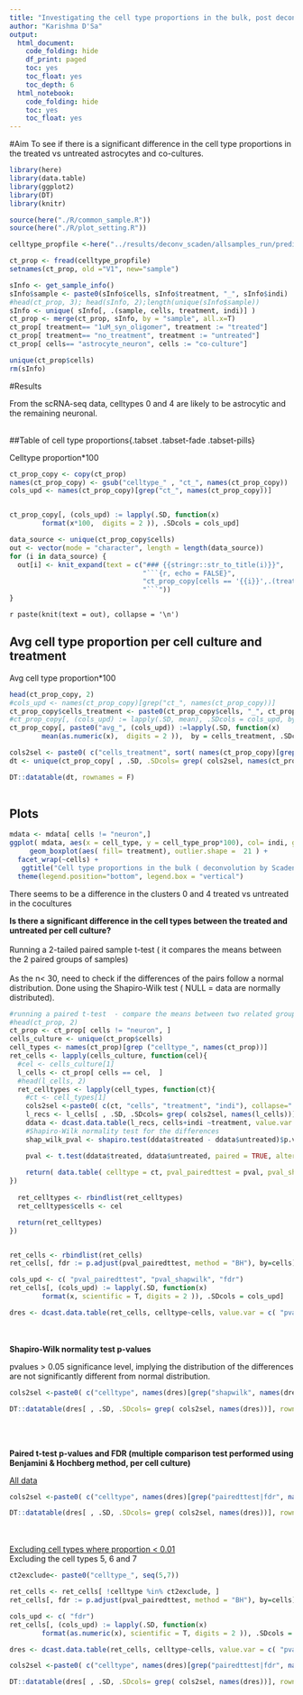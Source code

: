 ```yaml
---
title: "Investigating the cell type proportions in the bulk, post deconvolution"
author: "Karishma D'Sa"
output: 
  html_document:
    code_folding: hide
    df_print: paged
    toc: yes
    toc_float: yes
    toc_depth: 6
  html_notebook:
    code_folding: hide
    toc: yes
    toc_float: yes
---
```


#Aim 
To see if there is a significant difference in the cell type proportions in the treated vs untreated astrocytes and co-cultures. 


```r
library(here)
library(data.table)
library(ggplot2)
library(DT)
library(knitr)

source(here("./R/common_sample.R"))
source(here("./R/plot_setting.R"))
```

```r
celltype_propfile <-here("../results/deconv_scaden/allsamples_run/predictions_nsamples/scaden_pred_comb_var0_1_cells3000_samples2000.txt") 

ct_prop <- fread(celltype_propfile)
setnames(ct_prop, old ="V1", new="sample")

sInfo <- get_sample_info()
sInfo$sample <- paste0(sInfo$cells, sInfo$treatment, "_", sInfo$indi)
#head(ct_prop, 3); head(sInfo, 2);length(unique(sInfo$sample))
sInfo <- unique( sInfo[, .(sample, cells, treatment, indi)] )
ct_prop <- merge(ct_prop, sInfo, by = "sample", all.x=T)
ct_prop[ treatment== "1uM_syn_oligomer", treatment := "treated"]
ct_prop[ treatment== "no_treatment", treatment := "untreated"]
ct_prop[ cells== "astrocyte_neuron", cells := "co-culture"]

unique(ct_prop$cells)
rm(sInfo)
```

#Results

From the scRNA-seq data, celltypes 0 and 4 are likely to be astrocytic and the remaining neuronal. <br>
<br>

##Table of cell type proportions{.tabset .tabset-fade .tabset-pills}

Celltype proportion*100

```r
ct_prop_copy <- copy(ct_prop)
names(ct_prop_copy) <- gsub("celltype_" , "ct_", names(ct_prop_copy))
cols_upd <- names(ct_prop_copy)[grep("ct_", names(ct_prop_copy))] 


ct_prop_copy[, (cols_upd) := lapply(.SD, function(x) 
        format(x*100,  digits = 2 )), .SDcols = cols_upd]

data_source <- unique(ct_prop_copy$cells)
out <- vector(mode = "character", length = length(data_source))
for (i in data_source) {
  out[i] <- knit_expand(text = c("### {{stringr::str_to_title(i)}}",
                                 "```{r, echo = FALSE}",
                                 "ct_prop_copy[cells == '{{i}}',.(treatment, indi, ct_0,ct_1,ct_2,ct_3,ct_4,ct_5,ct_6,ct_7 )]",
                                 "```"))
}

```

`r paste(knit(text = out), collapse = '\n')`

## Avg cell type proportion per cell culture and treatment
Avg cell type proportion*100
```r

head(ct_prop_copy, 2)
#cols_upd <- names(ct_prop_copy)[grep("ct_", names(ct_prop_copy))]
ct_prop_copy$cells_treatment <- paste0(ct_prop_copy$cells, "_", ct_prop_copy$treatment)
#ct_prop_copy[, (cols_upd) := lapply(.SD, mean), .SDcols = cols_upd, by = cells_treatment ]
ct_prop_copy[, paste0("avg_", (cols_upd)) :=lapply(.SD, function(x) 
        mean(as.numeric(x),  digits = 2 )),  by = cells_treatment, .SDcols = cols_upd ]

```

```r
cols2sel <- paste0( c("cells_treatment", sort( names(ct_prop_copy)[grep("avg_ct_", names(ct_prop_copy))] )), collapse = "|") 
dt <- unique(ct_prop_copy[ , .SD, .SDcols= grep( cols2sel, names(ct_prop_copy))])

DT::datatable(dt, rownames = F)
                           
```

## Plots
```r

mdata <- mdata[ cells != "neuron",]
ggplot( mdata, aes(x = cell_type, y = cell_type_prop*100), col= indi, group = treatment ) +
     geom_boxplot(aes( fill= treatment), outlier.shape =  21 ) +
  facet_wrap(~cells) +
   ggtitle("Cell type proportions in the bulk ( deconvolution by Scaden)") +
  theme(legend.position="bottom", legend.box = "vertical")


```
There seems to be a difference in the clusters 0 and 4 treated vs untreated in the cocultures<br>

<b>Is there a significant difference in the cell types between the treated and untreated per cell culture? </b> <br>
<br>
Running a 2-tailed paired sample t-test ( it compares the means between the 2 paired groups of samples) <br> <br>
As the n< 30, need to check if the differences of the pairs follow a normal distribution. Done using the Shapiro-Wilk test ( NULL = data are normally distributed). 


```r
#running a paired t-test  - compare the means between two related groups of samples
#head(ct_prop, 2)
ct_prop <- ct_prop[ cells != "neuron", ]
cells_culture <- unique(ct_prop$cells)
cell_types <- names(ct_prop)[grep ("celltype_", names(ct_prop))]
ret_cells <- lapply(cells_culture, function(cel){
  #cel <- cells_culture[1] 
  l_cells <- ct_prop[ cells == cel,  ]
  #head(l_cells, 2)
  ret_celltypes <- lapply(cell_types, function(ct){
    #ct <- cell_types[1]
    cols2sel <-paste0( c(ct, "cells", "treatment", "indi"), collapse="|")
    l_recs <- l_cells[ , .SD, .SDcols= grep( cols2sel, names(l_cells))]
    ddata <- dcast.data.table(l_recs, cells+indi ~treatment, value.var = ct)
    #Shapiro-Wilk normality test for the differences
    shap_wilk_pval <- shapiro.test(ddata$treated - ddata$untreated)$p.value

    pval <- t.test(ddata$treated, ddata$untreated, paired = TRUE, alternative = "two.sided")$p.value
    
    return( data.table( celltype = ct, pval_pairedttest = pval, pval_shapwilk = shap_wilk_pval))
})
  
  ret_celltypes <- rbindlist(ret_celltypes)
  ret_celltypes$cells <- cel

  return(ret_celltypes)
})


ret_cells <- rbindlist(ret_cells)
ret_cells[, fdr := p.adjust(pval_pairedttest, method = "BH"), by=cells] 

cols_upd <- c( "pval_pairedttest", "pval_shapwilk", "fdr")
ret_cells[, (cols_upd) := lapply(.SD, function(x) 
        format(x, scientific = T, digits = 2 )), .SDcols = cols_upd]

dres <- dcast.data.table(ret_cells, celltype~cells, value.var = c( "pval_pairedttest", "fdr", "pval_shapwilk"))

```


<br><br> <b>Shapiro-Wilk normality test p-values</b><br>

pvalues > 0.05 significance level, implying the distribution of the differences are not significantly different from normal distribution. <br>

```r
cols2sel <-paste0( c("celltype", names(dres)[grep("shapwilk", names(dres))]), collapse="|")

DT::datatable(dres[ , .SD, .SDcols= grep( cols2sel, names(dres))], rownames = F )

```

<br>

<br>
<b> Paired t-test p-values and FDR (multiple comparison test performed using Benjamini & Hochberg method, per cell culture) </b> <br>

<u>All data </u>
```r
cols2sel <-paste0( c("celltype", names(dres)[grep("pairedttest|fdr", names(dres))]), collapse="|")

DT::datatable(dres[ , .SD, .SDcols= grep( cols2sel, names(dres))], rownames = F)

```


<br><br>
<u> Excluding cell types where proportion < 0.01 </u> <br>
Excluding the cell types 5, 6 and 7
```r
ct2exclude<- paste0("celltype_", seq(5,7))

ret_cells <- ret_cells[ !celltype %in% ct2exclude, ]
ret_cells[, fdr := p.adjust(pval_pairedttest, method = "BH"), by=cells] 

cols_upd <- c( "fdr")
ret_cells[, (cols_upd) := lapply(.SD, function(x) 
        format(as.numeric(x), scientific = T, digits = 2 )), .SDcols = cols_upd]

dres <- dcast.data.table(ret_cells, celltype~cells, value.var = c( "pval_pairedttest", "fdr", "pval_shapwilk"))


```
```r
cols2sel <-paste0( c("celltype", names(dres)[grep("pairedttest|fdr", names(dres))]), collapse="|")

DT::datatable(dres[ , .SD, .SDcols= grep( cols2sel, names(dres))], rownames = F)

```


